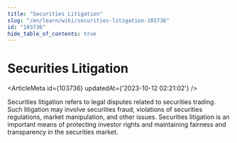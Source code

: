 ```yaml
---
title: "Securities Litigation"
slug: "/en/learn/wiki/securities-litigation-103736"
id: "103736"
hide_table_of_contents: true
---
```



# Securities Litigation

<ArticleMeta id={103736} updatedAt={'2023-10-12 02:21:02'} />
<div className='border-solid border-b border-t-0 my-4 border-[var(--ifm-color-gray-300)]' />

Securities litigation refers to legal disputes related to securities trading. Such litigation may involve securities fraud, violations of securities regulations, market manipulation, and other issues. Securities litigation is an important means of protecting investor rights and maintaining fairness and transparency in the securities market.

